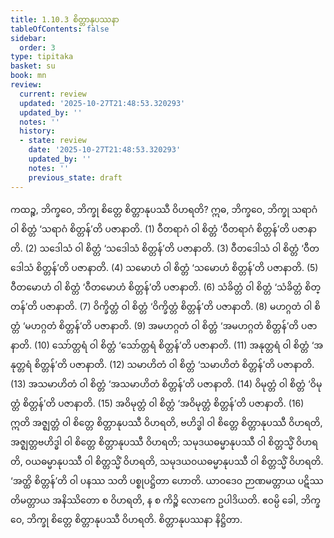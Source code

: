 ```yaml
---
title: 1.10.3 စိတ္တာနုပဿနာ
tableOfContents: false
sidebar:
  order: 3
type: tipitaka
basket: su
book: mn
review:
  current: review
  updated: '2025-10-27T21:48:53.320293'
  updated_by: ''
  notes: ''
  history:
  - state: review
    date: '2025-10-27T21:48:53.320293'
    updated_by: ''
    notes: ''
    previous_state: draft
---
```



<ReviewStatus review={frontmatter.review} showDetails={true} />

<HypothesisAnnotation frontmatter={frontmatter} />

<DynamicBreadcrumb />

<Division number="114" book="mn" e="ch" v="24" p="221">

<Paragraph number="347" book="mn">
ကထဉ္စ, ဘိက္ခဝေ, ဘိက္ခု စိတ္တေ စိတ္တာနုပဿီ ဝိဟရတိ? ဣဓ, ဘိက္ခဝေ, ဘိက္ခု သရာဂံ ဝါ စိတ္တံ ‘သရာဂံ စိတ္တန်’တိ ပဇာနာတိ. (1)
</Paragraph>

<Paragraph number="348" book="mn">
ဝီတရာဂံ ဝါ စိတ္တံ ‘ဝီတရာဂံ စိတ္တန်’တိ ပဇာနာတိ. (2)
</Paragraph>

<Paragraph number="349" book="mn">
သဒေါသံ ဝါ စိတ္တံ ‘သဒေါသံ စိတ္တန်’တိ ပဇာနာတိ. (3)
</Paragraph>

<Paragraph number="350" book="mn">
ဝီတဒေါသံ ဝါ စိတ္တံ ‘ဝီတဒေါသံ စိတ္တန်’တိ ပဇာနာတိ. (4)
</Paragraph>

<Paragraph number="351" book="mn">
သမောဟံ ဝါ စိတ္တံ ‘သမောဟံ စိတ္တန်’တိ ပဇာနာတိ. (5)
</Paragraph>

<Paragraph number="352" book="mn">
ဝီတမောဟံ ဝါ စိတ္တံ ‘ဝီတမောဟံ စိတ္တန်’တိ ပဇာနာတိ. (6)
</Paragraph>

<Paragraph number="353" book="mn">
သံခိတ္တံ ဝါ စိတ္တံ ‘သံခိတ္တံ စိတ္တန်’တိ ပဇာနာတိ. (7)
</Paragraph>

<Paragraph number="354" book="mn">
ဝိက္ခိတ္တံ ဝါ စိတ္တံ ‘ဝိက္ခိတ္တံ စိတ္တန်’တိ ပဇာနာတိ. (8)
</Paragraph>

<Paragraph number="355" book="mn">
မဟဂ္ဂတံ ဝါ စိတ္တံ ‘မဟဂ္ဂတံ စိတ္တန်’တိ ပဇာနာတိ. (9)
</Paragraph>

<Paragraph number="356" book="mn">
အမဟဂ္ဂတံ ဝါ စိတ္တံ ‘အမဟဂ္ဂတံ စိတ္တန်’တိ ပဇာနာတိ. (10)
</Paragraph>

<Paragraph number="357" book="mn">
သော်တ္တရံ ဝါ စိတ္တံ ‘သော်တ္တရံ စိတ္တန်’တိ ပဇာနာတိ. (11)
</Paragraph>

<Paragraph number="358" book="mn">
အနုတ္တရံ ဝါ စိတ္တံ ‘အနုတ္တရံ စိတ္တန်’တိ ပဇာနာတိ. (12)
</Paragraph>

<Paragraph number="359" book="mn">
သမာဟိတံ ဝါ စိတ္တံ ‘သမာဟိတံ စိတ္တန်’တိ ပဇာနာတိ. (13)
</Paragraph>

<Paragraph number="360" book="mn">
အသမာဟိတံ ဝါ စိတ္တံ ‘အသမာဟိတံ စိတ္တန်’တိ ပဇာနာတိ. (14)
</Paragraph>

<Paragraph number="361" book="mn">
ဝိမုတ္တံ ဝါ စိတ္တံ ‘ဝိမုတ္တံ စိတ္တန်’တိ ပဇာနာတိ. (15)
</Paragraph>

<Paragraph number="362" book="mn">
အဝိမုတ္တံ ဝါ စိတ္တံ ‘အဝိမုတ္တံ စိတ္တန်’တိ ပဇာနာတိ. (16)
</Paragraph>

<Paragraph number="363" book="mn">
ဣတိ အဇ္ဈတ္တံ ဝါ စိတ္တေ စိတ္တာနုပဿီ ဝိဟရတိ, ဗဟိဒ္ဓါ ဝါ စိတ္တေ စိတ္တာနုပဿီ ဝိဟရတိ, အဇ္ဈတ္တဗဟိဒ္ဓါ ဝါ စိတ္တေ စိတ္တာနုပဿီ ဝိဟရတိ; သမုဒယဓမ္မာနုပဿီ ဝါ စိတ္တသ္မိံ ဝိဟရတိ, ဝယဓမ္မာနုပဿီ ဝါ စိတ္တသ္မိံ ဝိဟရတိ, သမုဒယဝယဓမ္မာနုပဿီ ဝါ စိတ္တသ္မိံ ဝိဟရတိ. ‘အတ္ထိ စိတ္တန်’တိ ဝါ ပနဿ သတိ ပစ္စုပဋ္ဌိတာ ဟောတိ. ယာဝဒေဝ ဉာဏမတ္တာယ ပဋိဿတိမတ္တာယ အနိဿိတော စ ဝိဟရတိ, န စ ကိဉ္စိ လောကေ ဥပါဒိယတိ. ဧဝမ္ပိ ခေါ, ဘိက္ခဝေ, ဘိက္ခု စိတ္တေ စိတ္တာနုပဿီ ဝိဟရတိ.

</Paragraph>
</Division>

<Paragraph number="364" type="center" book="mn">
စိတ္တာနုပဿနာ နိဋ္ဌိတာ.
</Paragraph>